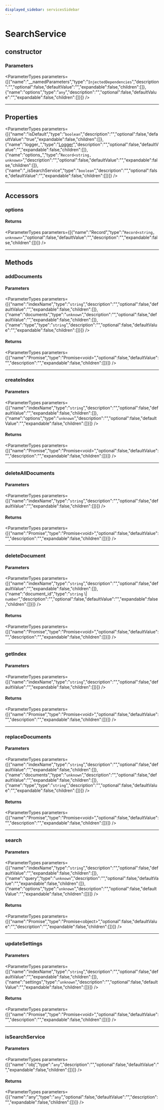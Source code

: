 ```yaml
---
displayed_sidebar: servicesSidebar
---
```



# SearchService

## constructor

### Parameters

<ParameterTypes parameters={[{"name":"__namedParameters","type":"`InjectedDependencies`","description":"","optional":false,"defaultValue":"","expandable":false,"children":[]},{"name":"options","type":"`any`","description":"","optional":false,"defaultValue":"","expandable":false,"children":[]}]} />

___

## Properties

<ParameterTypes parameters={[{"name":"isDefault","type":"`boolean`","description":"","optional":false,"defaultValue":"true","expandable":false,"children":[]},{"name":"logger_","type":"[Logger](../../medusa/types/medusa.Logger.mdx)","description":"","optional":false,"defaultValue":"","expandable":false,"children":[]},{"name":"options_","type":"`Record<string, unknown>`","description":"","optional":false,"defaultValue":"","expandable":false,"children":[]},{"name":"_isSearchService","type":"`boolean`","description":"","optional":false,"defaultValue":"","expandable":false,"children":[]}]} />

___

## Accessors

### options

#### Returns

<ParameterTypes parameters={[{"name":"Record","type":"`Record<string, unknown>`","optional":false,"defaultValue":"","description":"","expandable":false,"children":[]}]} />

___

## Methods

### addDocuments

#### Parameters

<ParameterTypes parameters={[{"name":"indexName","type":"`string`","description":"","optional":false,"defaultValue":"","expandable":false,"children":[]},{"name":"documents","type":"`unknown`","description":"","optional":false,"defaultValue":"","expandable":false,"children":[]},{"name":"type","type":"`string`","description":"","optional":false,"defaultValue":"","expandable":false,"children":[]}]} />

#### Returns

<ParameterTypes parameters={[{"name":"Promise","type":"Promise&#60;void&#62;","optional":false,"defaultValue":"","description":"","expandable":false,"children":[]}]} />

___

### createIndex

#### Parameters

<ParameterTypes parameters={[{"name":"indexName","type":"`string`","description":"","optional":false,"defaultValue":"","expandable":false,"children":[]},{"name":"options","type":"`unknown`","description":"","optional":false,"defaultValue":"","expandable":false,"children":[]}]} />

#### Returns

<ParameterTypes parameters={[{"name":"Promise","type":"Promise&#60;void&#62;","optional":false,"defaultValue":"","description":"","expandable":false,"children":[]}]} />

___

### deleteAllDocuments

#### Parameters

<ParameterTypes parameters={[{"name":"indexName","type":"`string`","description":"","optional":false,"defaultValue":"","expandable":false,"children":[]}]} />

#### Returns

<ParameterTypes parameters={[{"name":"Promise","type":"Promise&#60;void&#62;","optional":false,"defaultValue":"","description":"","expandable":false,"children":[]}]} />

___

### deleteDocument

#### Parameters

<ParameterTypes parameters={[{"name":"indexName","type":"`string`","description":"","optional":false,"defaultValue":"","expandable":false,"children":[]},{"name":"document_id","type":"`string` \\| `number`","description":"","optional":false,"defaultValue":"","expandable":false,"children":[]}]} />

#### Returns

<ParameterTypes parameters={[{"name":"Promise","type":"Promise&#60;void&#62;","optional":false,"defaultValue":"","description":"","expandable":false,"children":[]}]} />

___

### getIndex

#### Parameters

<ParameterTypes parameters={[{"name":"indexName","type":"`string`","description":"","optional":false,"defaultValue":"","expandable":false,"children":[]}]} />

#### Returns

<ParameterTypes parameters={[{"name":"Promise","type":"Promise&#60;void&#62;","optional":false,"defaultValue":"","description":"","expandable":false,"children":[]}]} />

___

### replaceDocuments

#### Parameters

<ParameterTypes parameters={[{"name":"indexName","type":"`string`","description":"","optional":false,"defaultValue":"","expandable":false,"children":[]},{"name":"documents","type":"`unknown`","description":"","optional":false,"defaultValue":"","expandable":false,"children":[]},{"name":"type","type":"`string`","description":"","optional":false,"defaultValue":"","expandable":false,"children":[]}]} />

#### Returns

<ParameterTypes parameters={[{"name":"Promise","type":"Promise&#60;void&#62;","optional":false,"defaultValue":"","description":"","expandable":false,"children":[]}]} />

___

### search

#### Parameters

<ParameterTypes parameters={[{"name":"indexName","type":"`string`","description":"","optional":false,"defaultValue":"","expandable":false,"children":[]},{"name":"query","type":"`unknown`","description":"","optional":false,"defaultValue":"","expandable":false,"children":[]},{"name":"options","type":"`unknown`","description":"","optional":false,"defaultValue":"","expandable":false,"children":[]}]} />

#### Returns

<ParameterTypes parameters={[{"name":"Promise","type":"Promise&#60;object&#62;","optional":false,"defaultValue":"","description":"","expandable":false,"children":[]}]} />

___

### updateSettings

#### Parameters

<ParameterTypes parameters={[{"name":"indexName","type":"`string`","description":"","optional":false,"defaultValue":"","expandable":false,"children":[]},{"name":"settings","type":"`unknown`","description":"","optional":false,"defaultValue":"","expandable":false,"children":[]}]} />

#### Returns

<ParameterTypes parameters={[{"name":"Promise","type":"Promise&#60;void&#62;","optional":false,"defaultValue":"","description":"","expandable":false,"children":[]}]} />

___

### isSearchService

#### Parameters

<ParameterTypes parameters={[{"name":"obj","type":"`any`","description":"","optional":false,"defaultValue":"","expandable":false,"children":[]}]} />

#### Returns

<ParameterTypes parameters={[{"name":"any","type":"`any`","optional":false,"defaultValue":"","description":"","expandable":false,"children":[]}]} />
